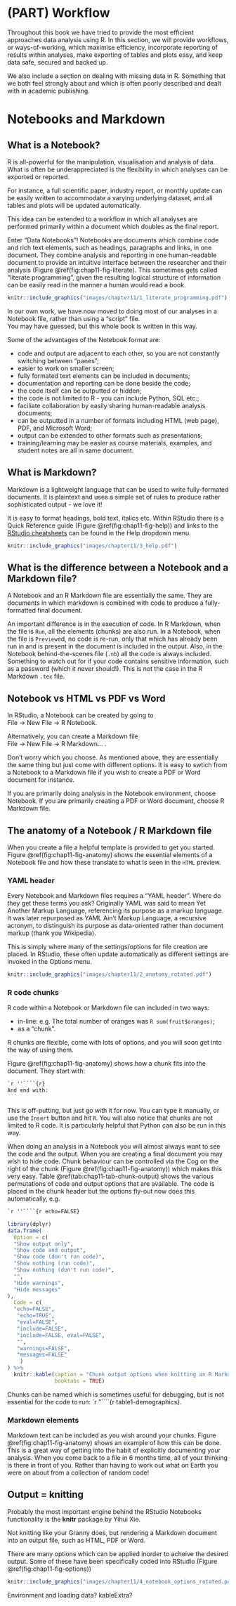 # (PART) Workflow {-}

Throughout this book we have tried to provide the most efficient approaches data analysis using R. 
In this section, we will provide workflows, or ways-of-working, which maximise efficiency, incorporate reporting of results within analyses, make exporting of tables and plots easy, and keep data safe, secured and backed up. 

We also include a section on dealing with missing data in R. Something that we both feel strongly about and which is often poorly described and dealt with in academic publishing. 

# Notebooks and Markdown

## What is a Notebook?

R is all-powerful for the manipulation, visualisation and analysis of data. 
What is often be underappreciated is the flexibility in which analyses can be exported or reported.

For instance, a full scientific paper, industry report, or monthly update can be easily written to accommodate a varying underlying dataset, and all tables and plots will be updated automatically. 

This idea can be extended to a workflow in which all analyses are performed primarily within a document which doubles as the final report. 

Enter "Data Notebooks"!
Notebooks are documents which combine code and rich text elements, such as headings, paragraphs and links, in one document. 
They combine analysis and reporting in one human-readable document to provide an intuitive interface between the researcher and their analysis (Figure \@ref(fig:chap11-fig-literate). 
This sometimes gets called "literate programming", given the resulting logical structure of information can be easily read in the manner a human would read a book.  

```r
knitr::include_graphics("images/chapter11/1_literate_programming.pdf")
```

In our own work, we have now moved to doing most of our analyses in a Notebook file, rather than using a "script" file.  
You may have guessed, but this whole book is written in this way. 

Some of the advantages of the Notebook format are:

* code and output are adjacent to each other, so you are not constantly switching between "panes";
* easier to work on smaller screen;
* fully formated text elements can be included in documents;
* documentation and reporting can be done beside the code;
* the code itself can be outputted or hidden;
* the code is not limited to R - you can include Python, SQL etc.;
* faciliate collaboration by easily sharing human-readable analysis documents;
* can be outputted in a number of formats including HTML (web page), PDF, and Microsoft Word;
* output can be extended to other formats such as presentations;
* training/learning may be easier as course materials, examples, and student notes are all in same document.

## What is Markdown?

Markdown is a lightweight language that can be used to write fully-formated documents. 
It is plaintext and uses a simple set of rules to produce rather sophisticated output - we love it!

It is easy to format headings, bold text, italics etc. 
Within RStudio there is a Quick Reference guide (Figure \@ref(fig:chap11-fig-help)) and links to the [RStudio cheatsheets](https://www.rstudio.com/resources/cheatsheets) can be found in the Help dropdown menu.

```r
knitr::include_graphics("images/chapter11/3_help.pdf")
```

## What is the difference between a Notebook and a Markdown file?

A Notebook and an R Markdown file are essentially the same. 
They are documents in which markdown is combined with code to produce a fully-formatted final document. 

An important difference is in the execution of code. 
In R Markdown, when the file is `Run`, all the elements (chunks) are also run. 
In a Notebook, when the file is `Preview`ed, no code is re-run, only that which has already been run in and is present in the document is included in the output. 
Also, in the Notebook behind-the-scenes file (`.nb`) all the code is always included. 
Something to watch out for if your code contains sensitive information, such as a password (which it never should!).
This is not the case in the R Markdown `.tex` file.    

## Notebook vs HTML vs PDF vs Word

In RStudio, a Notebook can be created by going to  
File -> New File -> R Notebook.

Alternatively, you can create a Markdown file  
File -> New File -> R Markdown... .

Don't worry which you choose. 
As mentioned above, they are essentially the same thing but just come with different options. 
It is easy to swtich from a Notebook to a Markdown file if you wish to create a PDF or Word document for instance. 

If you are primarily doing analysis in the Notebook environment, choose Notebook. If you are primarily creating a PDF or Word document, choose R Markdown file. 


## The anatomy of a Notebook / R Markdown file

When you create a file a helpful template is provided to get you started. 
Figure \@ref(fig:chap11-fig-anatomy) shows the essential elements of a Notebook file and how these translate to what is seen in the `HTML` preview. 

### YAML header

Every Notebook and Markdown files requires a "YAML header".
Where do they get these terms you ask?
Originally YAML was said to mean Yet Another Markup Language, referencing its purpose as a markup language.
It was later repurposed as YAML Ain't Markup Language, a recursive acronym, to distinguish its purpose as data-oriented rather than document markup (thank you Wikipedia).

This is simply where many of the settings/options for file creation are placed.
In RStudio, these often update automatically as different settings are invoked in the Options menu. 

```r
knitr::include_graphics("images/chapter11/2_anatomy_rotated.pdf")
```

### R code chunks

R code within a Notebook or Markdown file can included in two ways:

* in-line: e.g. The total number of oranges was `R sum(fruit$oranges)`;
* as a "chunk".

R chunks are flexible, come with lots of options, and you will soon get into the way of using them. 

Figure \@ref(fig:chap11-fig-anatomy) shows how a chunk fits into the document. 
They start with:

```` markdown
`r ''````{r}
And end with:
```
````

This is off-putting, but just go with it for now. 
You can type it manually, or use the `Insert` button and hit `R`.
You will also notice that chunks are not limited to R code. 
It is particularly helpful that Python can also be run in this way. 

When doing an analysis in a Notebook you will almost always want to see the code and the output.
When you are creating a final document you may wish to hide code.
Chunk behaviour can be controlled via the Cog on the right of the chunk (Figure \@ref(fig:chap11-fig-anatomy)) which makes this very easy. 
Table \@ref(tab:chap11-tab-chunk-output) shows the various permutations of code and output options that are available. 
The code is placed in the chunk header but the options fly-out now does this automatically, e.g. 

```` markdown
`r ''````{r echo=FALSE}
````

```r
library(dplyr)
data.frame(
  Option = c(
  "Show output only",
  "Show code and output",
  "Show code (don't run code)",
  "Show nothing (run code)",
  "Show nothing (don't run code)",
  "",
  "Hide warnings",
  "Hide messages"
),  
  Code = c(
  "echo=FALSE",
   "echo=TRUE",
   "eval=FALSE",
   "include=FALSE",
   "include=FALSE, eval=FALSE",
   "",
   "warnings=FALSE",
   "messages=FALSE"
	)
) %>% 
  knitr::kable(caption = "Chunk output options when knitting an R Markdown file.",
               booktabs = TRUE)
```

Chunks can be named which is sometimes useful for debugging, but is not essential for the code to run: `r ''````{r table1-demographics}.

### Markdown elements

Markdown text can be included as you wish around your chunks. 
Figure \@ref(fig:chap11-fig-anatomy) shows an example of how this can be done.  
This is a great way of getting into the habit of explicitly documenting your analysis. 
When you come back to a file in 6 months time, all of your thinking is there in front of you. 
Rather than having to work out what on Earth you were on about from a collection of random code!

## Output = knitting

Probably the most important engine behind the RStudio Notebooks functionality is the **knitr** package by Yihui Xie.

Not knitting like your Granny does, but rendering a Markdown document into an output file, such as HTML, PDF or Word. 

There are many options which can be applied inorder to acheive the desired output. 
Some of these have been specifically coded into RStudio (Figure \@ref(fig:chap11-fig-options))

```r
knitr::include_graphics("images/chapter11/4_notebook_options_rotated.pdf")
```

Environment and loading data?
kableExtra?
